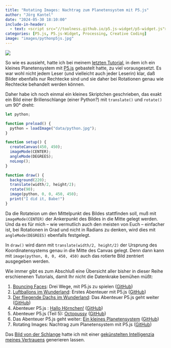```yaml
---
title: "Rotating Images: Nachtrag zum Planetensystem mit P5.js"
author: "Jörg Kantel"
date: "2024-05-30 18:10:00"
include-in-header:
  - text: <script src="//toolness.github.io/p5.js-widget/p5-widget.js"></script>
categories: [P5.js, P5.js-Widget, Processing, Creative Coding]
image: "images/pythonp5js.jpg"
---
```


[![](images/pythonp5js-b.jpg)](https://www.flickr.com/photos/schockwellenreiter/53760170616/)

So wie es aussieht, hatte ich bei meinem [letzten Tutorial](https://kantel.github.io/posts/2024053001_planetensystem_p5js/), in dem ich ein kleines Planetensystem mit [P5.js](http://cognitiones.kantel-chaos-team.de/programmierung/creativecoding/processing/p5js.html) gebastelt hatte, zu viel vorausgesetzt. Es war wohl nicht jedem Leser (und vielleicht auch jeder Leserin) klar, daß Bilder ebenfalls nur Rechtecke sind und sie daher bei Rotationen genau wie Rechtecke behandelt werden können.

Daher habe ich noch einmal ein kleines Skriptchen geschrieben, das exakt ein Bild einer Brillenschlange (einer Python?) mit `translate()` und `rotate()` um 90° dreht:

~~~javascript
let python;

function preload() {
  python = loadImage("data/python.jpg");
}

function setup() {
  createCanvas(450, 450);
  imageMode(CENTER);
  angleMode(DEGREES);
  noLoop();
}

function draw() {
  background(220);
  translate(width/2, height/2);
  rotate(90);
  image(python, 0, 0, 450, 450);
  print("I did it, Babe!")
}
~~~

Da die Rotateion um den Mittelpunkt des Bildes stattfinden soll, muß mit `imageMode(CENTER)` der Ankerpunkt des Bildes in die Mitte gelegt werden. Und da es für mich -- wie vermutlich auch den meisten von Euch -- einfacher ist, bei Rotationen in Grad und nicht in Radians zu denken, wird dies mit `angleMode(DEGREES)` ebenfalls festgelegt.

In `draw()` wird dann mit `translate(width/2, height/2)` der Ursprung des Koordinatensystems genau in die Mitte des Canvas gelegt. Denn dann kann mit `image(python, 0, 0, 450, 450)` auch das rotierte Bild zentriert ausgegeben werden.

<script type="text/p5" data-autoplay data-preview-width="400" data-height="300" data-p5-version="1.9.4">
let python;

function preload() {
  python = loadImage("images/python.jpg");
}

function setup() {
  createCanvas(200, 200);
  imageMode(CENTER);
  angleMode(DEGREES);
  noLoop();
}

function draw() {
  background(220);
  translate(width/2, height/2);
  rotate(90);
  image(python, 0, 0, 200, 200);
}
</script>

Wie immer gibt es zum Abschluß eine Übersicht aller bisher in dieser Reihe erschienenen Tutorials, damit Ihr nicht die Datenkrake bemühen müßt:

1. [Bouncing Faces](https://kantel.github.io/posts/2024051901_bouncing_faces/): Drei Wege, mit P5.js zu spielen ([GitHub](https://github.com/kantel/p5js/tree/master/bouncingfaces2))
2. [Luftballons im Wunderland](https://kantel.github.io/posts/2024052301_balloons_in_wonderland/): Erstes Abenteuer mit P5.js ([GitHub](https://github.com/kantel/p5js/tree/master/balloons))
3. [Der fliegende Dachs im Wunderland](https://kantel.github.io/posts/2024052501_dachs_im_eis_p5js/): Das Abenteuer P5.js geht weiter ([GitHub](https://github.com/kantel/p5js/tree/master/flyingbadger))
4. Abenteuer P5.js : [Hallo Hörnchen!](https://kantel.github.io/posts/2024052601_hallo_hoernchen/) ([GitHub](https://github.com/kantel/p5js/tree/master/hoernchen))
5. Abenteuer P5.js (Teil 5): [Octopussy](https://kantel.github.io/posts/2024052903_octopussy/) ([GitHub](https://github.com/kantel/p5js/tree/master/octopussy))
6. Das Abenteuer P5.js geht weiter: [Ein kleines Planetensystem](https://kantel.github.io/posts/2024053001_planetensystem_p5js/) ([GitHub](https://github.com/kantel/p5js/tree/master/planetensystem/small_planetary_system))
7. Rotating Images: Nachtrag zum Planetensystem mit P5.js ([GitHub](https://github.com/kantel/p5js/tree/master/rotating_image))

Das [Bild von der Schlange](https://www.flickr.com/photos/schockwellenreiter/53501579722/) hatte ich mit einer [gekünstelten Intelligenzia meines Vertrauens](http://cognitiones.kantel-chaos-team.de/technikgeschichte/rechnerundnetze/scenario.html) generieren lassen.